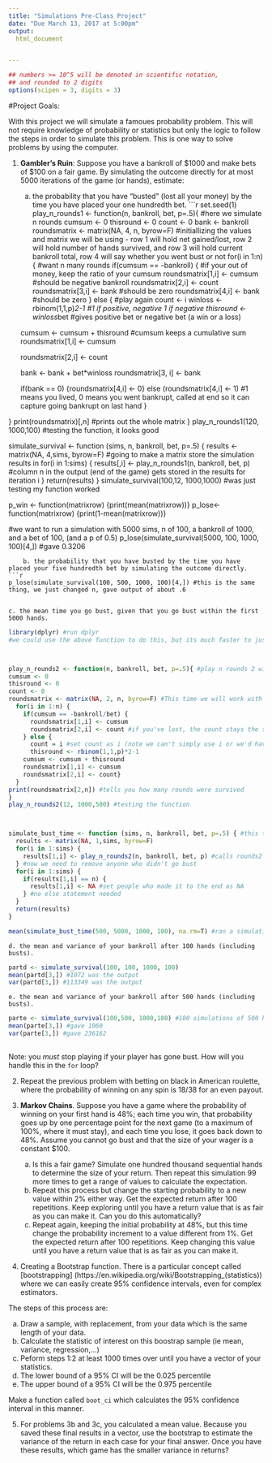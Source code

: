 ---
title: "Simulations Pre-Class Project"
date: "Due March 13, 2017 at 5:00pm"
output:
  html_document


---

<style type="text/css">
.table {

    width: 80%;
    margin-left:10%; 
    margin-right:10%;
}
</style>
```{r,setup, echo=FALSE, cache=TRUE}
## numbers >= 10^5 will be denoted in scientific notation,
## and rounded to 2 digits
options(scipen = 3, digits = 3)
```




#Project Goals:


With this project we will simulate a famoues probability problem. This will not require knowledge of probability or statistics but only the logic to follow the steps in order to simulate this problem. This is one way to solve problems by using the computer. 

 1. **Gambler's Ruin**: Suppose you have a bankroll of $1000 and make bets of $100 on a fair game. By simulating the outcome directly for at most 5000 iterations of the game (or hands), estimate:
    a. the probability that you have "busted" (lost all your money) by the time you have placed your one hundredth bet. 
```{r}
set.seed(1)
play_n_rounds1 <- function(n, bankroll, bet, p=.5){ #here we simulate n rounds
cumsum <- 0
thisround <- 0
count <- 0
bank <- bankroll
roundsmatrix <- matrix(NA, 4, n, byrow=F) #initiallizing the values and matrix we will be using - row 1 will hold net gained/lost, row 2 will hold number of hands survived, and row 3 will hold current bankroll total, row 4 will say whether you went bust or not
  for(i in 1:n) { #want n many rounds
    if(cumsum == -bankroll) { #if your out of money, keep the ratio of your cumsum
      roundsmatrix[1,i] <- cumsum #should be negative bankroll
      roundsmatrix[2,i] <- count
      roundsmatrix[3,i] <- bank #should be zero
      roundsmatrix[4,i] <- bank #should be zero
    } else { #play again
      count <- i
      winloss <- rbinom(1,1,p)*2-1 #1 if positive, negative 1 if negative
      thisround <- winloss*bet #gives positive bet or negative bet (a win or a loss)
      
      cumsum <- cumsum + thisround #cumsum keeps a cumulative sum
      roundsmatrix[1,i] <- cumsum
      
      roundsmatrix[2,i] <- count
    
      bank <- bank + bet*winloss
      roundsmatrix[3, i] <- bank
      
      if(bank == 0) {roundsmatrix[4,i] <- 0}
      else (roundsmatrix[4,i] <- 1) #1 means you lived, 0 means you went bankrupt, called at end so it can capture going bankrupt on last hand
    }
      
  }
print(roundsmatrix)[,n] #prints out the whole matrix
}
play_n_rounds1(120, 1000,100) #testing the function, it looks good


simulate_survival <- function (sims, n, bankroll, bet, p=.5) {
  results <- matrix(NA, 4,sims, byrow=F) #going to make a matrix store the simulation results in
  for(i in 1:sims) {
    results[,i] <- play_n_rounds1(n, bankroll, bet, p) #column n in the output (end of the game) gets stored in the results for iteration i
  }
  return(results)
} 
simulate_survival(100,12, 1000,1000) #was just testing my function worked
 
p_win <- function(matrixrow) {print(mean(matrixrow))}
p_lose<- function(matrixrow) {print(1-mean(matrixrow))}


#we want to run a simulation with 5000 sims, n of 100, a bankroll of 1000, and a bet of 100, (and a p of 0.5)
p_lose(simulate_survival(5000, 100, 1000, 100)[4,]) #gave 0.3206

```
    b. the probability that you have busted by the time you have placed your five hundredth bet by simulating the outcome directly. 
```{r}
p_lose(simulate_survival(100, 500, 1000, 100)[4,]) #this is the same thing, we just changed n, gave output of about .6
    
```
    c. the mean time you go bust, given that you go bust within the first 5000 hands.
```{r}
library(dplyr) #run dplyr
#we could use the above function to do this, but its much faster to just make a function to specialize in this. The above is a bit slow since it does everything at once



play_n_rounds2 <- function(n, bankroll, bet, p=.5){ #play n rounds 2 will tell us how many rounds we survived ( with a maximum value of n)
cumsum <- 0
thisround <- 0
count <- 0
roundsmatrix <- matrix(NA, 2, n, byrow=F) #This time we will work with a 2 row matrix (one for the count)
  for(i in 1:n) { 
    if(cumsum == -bankroll/bet) { 
      roundsmatrix[1,i] <- cumsum
      roundsmatrix[2,i] <- count #if you've lost, the count stays the same, lets fill that in for every column thereafter
    } else { 
      count = i #set count as i (note we can't simply use i or we'd have an issue in the above if statement since it'd keep growing even if we ran out of bankroll)
      thisround <- rbinom(1,1,p)*2-1 
    cumsum <- cumsum + thisround 
    roundsmatrix[1,i] <- cumsum
    roundsmatrix[2,i] <- count}
  }
print(roundsmatrix[2,n]) #tells you how many rounds were survived
}
play_n_rounds2(12, 1000,500) #testing the function



simulate_bust_time <- function (sims, n, bankroll, bet, p=.5) { #this time it will store how many rounds were survived in the simulation, not this is very similar to simulate_survival
  results <- matrix(NA, 1,sims, byrow=F) 
  for(i in 1:sims) {
    results[1,i] <- play_n_rounds2(n, bankroll, bet, p) #calls rounds2 not rounds1
  } #now we need to remove anyone who didn't go bust
  for(i in 1:sims) {
    if(results[1,i] == n) {
      results[1,i] <- NA #set people who made it to the end as NA
    } #no else statement needed
  }
  return(results)
} 

mean(simulate_bust_time(500, 5000, 1000, 100), na.rm=T) #ran a simulation of 500 times looking at the average amount of time busters spent playing before they busted (looking only at those who busted within their first 5000 plays) - they started with 1000 and bet 100 per play. Mean was 509.8045
```
    d. the mean and variance of your bankroll after 100 hands (including busts).
```{r}
partd <- simulate_survival(100, 100, 1000, 100)
mean(partd[3,]) #1072 was the output
var(partd[3,]) #113349 was the output

```
    e. the mean and variance of your bankroll after 500 hands (including busts).
```{r}
parte <- simulate_survival(100,500, 1000,100) #100 simulations of 500 hands with 1000 starting bankroll and bets of 100
mean(parte[3,]) #gave 1060
var(parte[3,]) #gave 236162
    
```
 
Note: you *must* stop playing if your player has gone bust. How will you handle this in the `for` loop?

2. Repeat the previous problem with betting on black in American roulette, where the probability of winning on any spin is 18/38 for an even payout.

3. **Markov Chains**. Suppose you have a game where the probability of winning on your first hand is 48%; each time you win, that probability goes up by one percentage point for the next game (to a maximum of 100%, where it must stay), and each time you lose, it goes back down to 48%. Assume you cannot go bust and that the size of your wager is a constant $100.
    a. Is this a fair game? Simulate one hundred thousand sequential hands to determine the size of your return. Then repeat this simulation 99 more times to get a range of values to calculate the expectation.
    b. Repeat this process but change the starting probability to a new value within 2% either way. Get the expected return after 100 repetitions. Keep exploring until you have a return value that is as fair as you can make it. Can you do this automatically?
    c. Repeat again, keeping the initial probability at 48%, but this time change the probability increment to a value different from 1%. Get the expected return after 100 repetitions. Keep changing this value until you have a return value that is as fair as you can make it. 


4. Creating a Bootstrap function. There is a particular concept called [bootstrapping]
(https://en.wikipedia.org/wiki/Bootstrapping_(statistics)) where we can easily create 95% confidence intervals, even for complex estimators.

The steps of this process are:

  a. Draw a sample, with replacement, from your data which is the same length of your data.
  b. Calculate the statistic of interest on this boostrap sample (ie mean, variance, regression,...)
  c. Peform steps 1:2 at least 1000 times over until you have a vector of your statistics. 
  d. The lower bound of a 95% CI will be the 0.025 percentile
  e. The upper bound of a 95% CI will be the 0.975 percentile

Make a function called `boot_ci` which calculates the 95% confidence interval in this manner. 

5. For problems 3b and 3c, you calculated a mean value. Because you saved these final results in a vector, use the bootstrap to estimate the variance of the return in each case for your final answer. Once you have these results, which game has the smaller variance in returns?